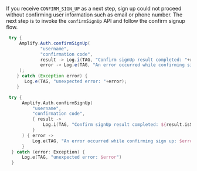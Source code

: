 If you receive `CONFIRM_SIGN_UP` as a next step, sign up could not proceed without confirming user information such as email or phone number. The next step is to invoke the `confirmSignUp` API and follow the confirm signup flow.

<BlockSwitcher>

<Block name="Java">

```java
 try {
     Amplify.Auth.confirmSignUp(
             "username",
             "confirmation code",
             result -> Log.i(TAG, "Confirm signUp result completed: "+result.isSignUpComplete()),
             error -> Log.e(TAG, "An error occurred while confirming sign up: "+error)
     );
    } catch (Exception error) {
       Log.e(TAG, "unexpected error: "+error);
    }
```
</Block>

<Block name="Kotlin">

```kotlin
 try {
      Amplify.Auth.confirmSignUp(
          "username",
          "confirmation code",
          { result ->
              Log.i(TAG, "Confirm signUp result completed: ${result.isSignUpComplete}")
          }
      ) { error ->
          Log.e(TAG, "An error occurred while confirming sign up: $error")
      }
  } catch (error: Exception) {
      Log.e(TAG, "unexpected error: $error")
  }
```
</Block>

</BlockSwitcher>

